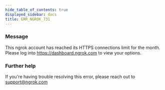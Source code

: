 ```yaml
---
hide_table_of_contents: true
displayed_sidebar: docs
title: ERR_NGROK_731
---
```


### Message

This ngrok account has reached its HTTPS connections limit for the month. Please log into https://dashboard.ngrok.com to view your options.

### Further help

If you're having trouble resolving this error, please reach out to [support@ngrok.com](mailto:support@ngrok.com?subject=Help%20with%20ERR_NGROK_731)
